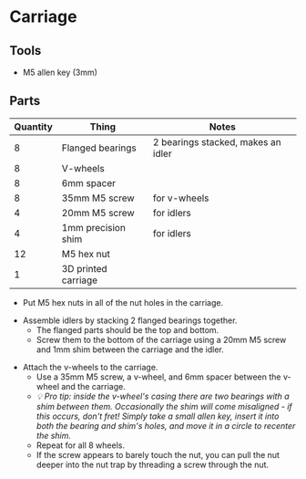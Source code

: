 
# Carriage

## Tools

- M5 allen key (3mm)

## Parts

| Quantity | Thing               | Notes                              |
| -------- | ------------------- | ---------------------------------- |
| 8        | Flanged bearings    | 2 bearings stacked, makes an idler |
| 8        | V-wheels            |                                    |
| 8        | 6mm spacer          |                                    |
| 8        | 35mm M5 screw       | for v-wheels                       |
| 4        | 20mm M5 screw       | for idlers                         |
| 4        | 1mm precision shim  | for idlers                         |
| 12       | M5 hex nut          |                                    |
| 1        | 3D printed carriage |                                    |

- Put M5 hex nuts in all of the nut holes in the carriage.

<HImg src={imgCarriageNutHoles1} />
<HImg src={imgCarriageNutHoles2} />

- Assemble idlers by stacking 2 flanged bearings together.
  - The flanged parts should be the top and bottom.
  - Screw them to the bottom of the carriage using a 20mm M5 screw and 1mm shim between the carriage and the idler.

<HImg src={imgIdlerAssembly} />
<HImg src={imgCarriageIdlers} />

- Attach the v-wheels to the carriage.
  - Use a 35mm M5 screw, a v-wheel, and 6mm spacer between the v-wheel and the carriage.
  - *💡 Pro tip: inside the v-wheel's casing there are two bearings with a shim between them. Occasionally the shim will come misaligned - if this occurs, don't fret! Simply take a small allen key, insert it into both the bearing and shim's holes, and move it in a circle to recenter the shim.*
  - Repeat for all 8 wheels.
  - If the screw appears to barely touch the nut, you can pull the nut deeper into the nut trap by threading a screw through the nut.

<HImg src={imgCarriageVWheels1} />
<HImg src={imgCarriageVWheels2} />
